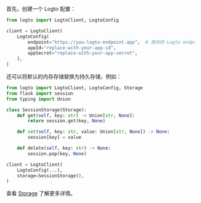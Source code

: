 
首先，创建一个 Logto 配置：

```python title="client.py"
from logto import LogtoClient, LogtoConfig

client = LogtoClient(
    LogtoConfig(
        endpoint="https://you-logto-endpoint.app",  # 用你的 Logto endpoint 替换
        appId="replace-with-your-app-id",
        appSecret="replace-with-your-app-secret",
    ),
)
```

<GetAppSecret />

还可以将默认的内存存储替换为持久存储，例如：

```python title="client.py"
from logto import LogtoClient, LogtoConfig, Storage
from flask import session
from typing import Union

class SessionStorage(Storage):
    def get(self, key: str) -> Union[str, None]:
        return session.get(key, None)

    def set(self, key: str, value: Union[str, None]) -> None:
        session[key] = value

    def delete(self, key: str) -> None:
        session.pop(key, None)

client = LogtoClient(
    LogtoConfig(...),
    storage=SessionStorage(),
)
```

查看 [Storage](https://github.com/logto-io/python/blob/master/logto/Storage.py) 了解更多详情。
